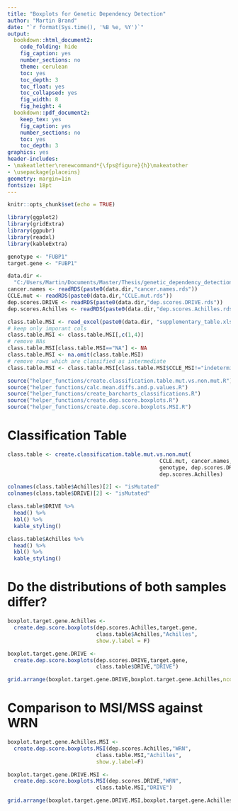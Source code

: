 ```yaml
---
title: "Boxplots for Genetic Dependency Detection"
author: "Martin Brand"
date: "`r format(Sys.time(), '%B %e, %Y')`"
output:
  bookdown::html_document2:
    code_folding: hide
    fig_caption: yes
    number_sections: no
    theme: cerulean
    toc: yes
    toc_depth: 3
    toc_float: yes
    toc_collapsed: yes
    fig_width: 8 
    fig_height: 4 
  bookdown::pdf_document2:
    keep_tex: yes
    fig_caption: yes
    number_sections: no
    toc: yes
    toc_depth: 3
graphics: yes
header-includes:
- \makeatletter\renewcommand*{\fps@figure}{h}\makeatother
- \usepackage{placeins}
geometry: margin=1in
fontsize: 18pt
---
```


```r
knitr::opts_chunk$set(echo = TRUE)
```

```r
library(ggplot2)
library(gridExtra)
library(ggpubr)
library(readxl)
library(kableExtra)
```

```r
genotype <- "FUBP1"
target.gene <- "FUBP1"
```

```r
data.dir <-
  "C:/Users/Martin/Documents/Master/Thesis/genetic_dependency_detection/data/"
cancer.names <- readRDS(paste0(data.dir,"cancer.names.rds"))
CCLE.mut <- readRDS(paste0(data.dir,"CCLE.mut.rds"))
dep.scores.DRIVE <- readRDS(paste0(data.dir,"dep.scores.DRIVE.rds"))
dep.scores.Achilles <- readRDS(paste0(data.dir,"dep.scores.Achilles.rds"))

class.table.MSI <- read_excel(paste0(data.dir, "supplementary_table.xlsx"))
# keep only imporant cols
class.table.MSI <- class.table.MSI[,c(1,4)]
# remove NAs
class.table.MSI[class.table.MSI=="NA"] <- NA
class.table.MSI <- na.omit(class.table.MSI)
# remove rows which are classified as intermediate
class.table.MSI <- class.table.MSI[class.table.MSI$CCLE_MSI!="indeterminate",]

source("helper_functions/create.classification.table.mut.vs.non.mut.R")
source("helper_functions/calc.mean.diffs.and.p.values.R")
source("helper_functions/create_barcharts_classifications.R")
source("helper_functions/create.dep.score.boxplots.R")
source("helper_functions/create.dep.score.boxplots.MSI.R")
```

# Classification Table
```r
class.table <- create.classification.table.mut.vs.non.mut(
                                                CCLE.mut, cancer.names,
                                                genotype, dep.scores.DRIVE,
                                                dep.scores.Achilles)

colnames(class.table$Achilles)[2] <- "isMutated"
colnames(class.table$DRIVE)[2] <- "isMutated"

class.table$DRIVE %>%
  head() %>%
  kbl() %>%
  kable_styling()

class.table$Achilles %>%
  head() %>%
  kbl() %>%
  kable_styling()
```

# Do the distributions of both samples differ?
```r
boxplot.target.gene.Achilles <- 
  create.dep.score.boxplots(dep.scores.Achilles,target.gene,
                            class.table$Achilles,"Achilles",
                            show.y.label = F)

boxplot.target.gene.DRIVE <- 
  create.dep.score.boxplots(dep.scores.DRIVE,target.gene,
                            class.table$DRIVE,"DRIVE")

grid.arrange(boxplot.target.gene.DRIVE,boxplot.target.gene.Achilles,ncol=2)
```

# Comparison to MSI/MSS against WRN
```r
boxplot.target.gene.Achilles.MSI <- 
  create.dep.score.boxplots.MSI(dep.scores.Achilles,"WRN",
                            class.table.MSI,"Achilles",
                            show.y.label=F)

boxplot.target.gene.DRIVE.MSI <- 
  create.dep.score.boxplots.MSI(dep.scores.DRIVE,"WRN",
                            class.table.MSI,"DRIVE")

grid.arrange(boxplot.target.gene.DRIVE.MSI,boxplot.target.gene.Achilles.MSI,ncol=2)
```

